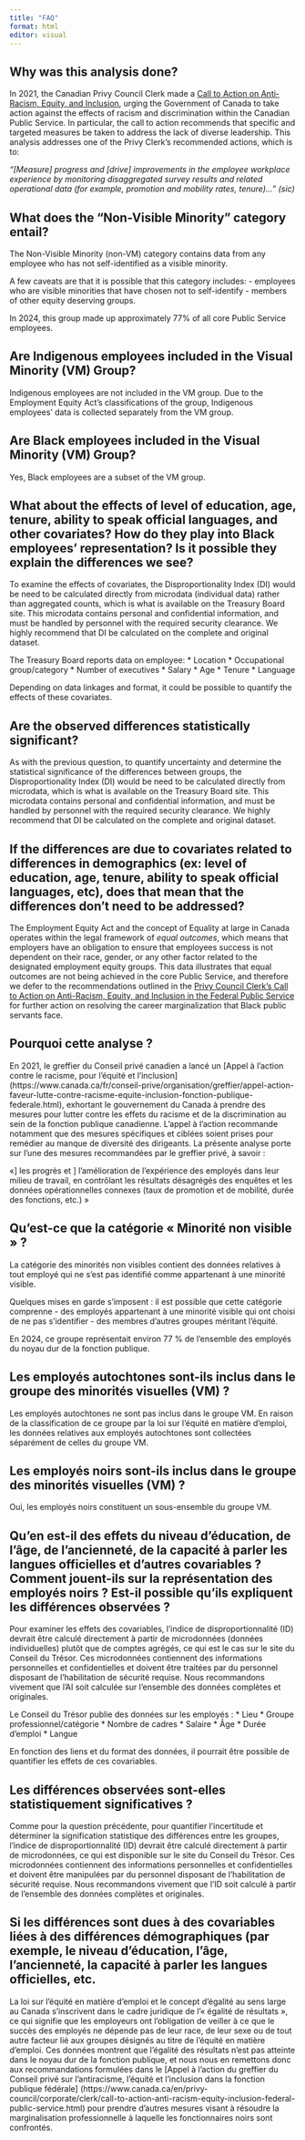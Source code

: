 ```yaml
---
title: "FAQ"
format: html
editor: visual
---
```

::: {.content-visible when-profile="english"}
# Why was this analysis done?

In 2021, the Canadian Privy Council Clerk made a [Call to Action on Anti-Racism, Equity, and Inclusion](https://www.canada.ca/en/privy-council/corporate/clerk/call-to-action-anti-racism-equity-inclusion-federal-public-service.html), urging the Government of Canada to take action against the effects of racism and discrimination within the Canadian Public Service. In particular, the call to action recommends that specific and targeted measures be taken to address the lack of diverse leadership. This analysis addresses one of the Privy Clerk's recommended actions, which is to:

*"\[Measure\] progress and \[drive\] improvements in the employee workplace experience by monitoring disaggregated survey results and related operational data (for example, promotion and mobility rates, tenure)..." (sic)*

## What does the "Non-Visible Minority" category entail?

The Non-Visible Minority (non-VM) category contains data from any employee who has not self-identified as a visible minority.

A few caveats are that it is possible that this category includes: - employees who are visible minorities that have chosen not to self-identify - members of other equity deserving groups.

In 2024, this group made up approximately 77% of all core Public Service employees.

## Are Indigenous employees included in the Visual Minority (VM) Group?

Indigenous employees are not included in the VM group. Due to the Employment Equity Act's classifications of the group, Indigenous employees' data is collected separately from the VM group.

## Are Black employees included in the Visual Minority (VM) Group?

Yes, Black employees are a subset of the VM group.

## What about the effects of level of education, age, tenure, ability to speak official languages, and other covariates? How do they play into Black employees' representation? Is it possible they explain the differences we see?

To examine the effects of covariates, the Disproportionality Index (DI) would be need to be calculated directly from microdata (individual data) rather than aggregated counts, which is what is available on the Treasury Board site. This microdata contains personal and confidential information, and must be handled by personnel with the required security clearance. We highly recommend that DI be calculated on the complete and original dataset.

The Treasury Board reports data on employee: \* Location \* Occupational group/category \* Number of executives \* Salary \* Age \* Tenure \* Language

Depending on data linkages and format, it could be possible to quantify the effects of these covariates.

## Are the observed differences statistically significant?

As with the previous question, to quantify uncertainty and determine the statistical significance of the differences between groups, the Disproportionality Index (DI) would be need to be calculated directly from microdata, which is what is available on the Treasury Board site. This microdata contains personal and confidential information, and must be handled by personnel with the required security clearance. We highly recommend that DI be calculated on the complete and original dataset.

## If the differences are due to covariates related to differences in demographics (ex: level of education, age, tenure, ability to speak official languages, etc), does that mean that the differences don't need to be addressed?

The Employment Equity Act and the concept of Equality at large in Canada operates within the legal framework of *equal outcomes*, which means that employers have an obligation to ensure that employees success is not dependent on their race, gender, or any other factor related to the designated employment equity groups. This data illustrates that equal outcomes are not being achieved in the core Public Service, and therefore we defer to the recommendations outlined in the [Privy Council Clerk's Call to Action on Anti-Racism, Equity, and Inclusion in the Federal Public Service](https://www.canada.ca/en/privy-council/corporate/clerk/call-to-action-anti-racism-equity-inclusion-federal-public-service.html) for further action on resolving the career marginalization that Black public servants face.
:::


::: {.content-visible when-profile="french"}
## Pourquoi cette analyse ?

En 2021, le greffier du Conseil privé canadien a lancé un [Appel à l'action contre le racisme, pour l'équité et l'inclusion] (https://www.canada.ca/fr/conseil-prive/organisation/greffier/appel-action-faveur-lutte-contre-racisme-equite-inclusion-fonction-publique-federale.html), exhortant le gouvernement du Canada à prendre des mesures pour lutter contre les effets du racisme et de la discrimination au sein de la fonction publique canadienne. L'appel à l'action recommande notamment que des mesures spécifiques et ciblées soient prises pour remédier au manque de diversité des dirigeants. La présente analyse porte sur l'une des mesures recommandées par le greffier privé, à savoir :

«\mesurer\] les progrès et \favoriser\] l’amélioration de l’expérience des employés dans leur milieu de travail, en contrôlant les résultats désagrégés des enquêtes et les données opérationnelles connexes (taux de promotion et de mobilité, durée des fonctions, etc.) »

## Qu'est-ce que la catégorie « Minorité non visible » ?

La catégorie des minorités non visibles contient des données relatives à tout employé qui ne s'est pas identifié comme appartenant à une minorité visible.

Quelques mises en garde s'imposent : il est possible que cette catégorie comprenne - des employés appartenant à une minorité visible qui ont choisi de ne pas s'identifier - des membres d'autres groupes méritant l'équité.

En 2024, ce groupe représentait environ 77 % de l'ensemble des employés du noyau dur de la fonction publique.

## Les employés autochtones sont-ils inclus dans le groupe des minorités visuelles (VM) ?

Les employés autochtones ne sont pas inclus dans le groupe VM. En raison de la classification de ce groupe par la loi sur l'équité en matière d'emploi, les données relatives aux employés autochtones sont collectées séparément de celles du groupe VM.

## Les employés noirs sont-ils inclus dans le groupe des minorités visuelles (VM) ?

Oui, les employés noirs constituent un sous-ensemble du groupe VM.


## Qu'en est-il des effets du niveau d'éducation, de l'âge, de l'ancienneté, de la capacité à parler les langues officielles et d'autres covariables ? Comment jouent-ils sur la représentation des employés noirs ? Est-il possible qu'ils expliquent les différences observées ?

Pour examiner les effets des covariables, l'indice de disproportionnalité (ID) devrait être calculé directement à partir de microdonnées (données individuelles) plutôt que de comptes agrégés, ce qui est le cas sur le site du Conseil du Trésor. Ces microdonnées contiennent des informations personnelles et confidentielles et doivent être traitées par du personnel disposant de l'habilitation de sécurité requise. Nous recommandons vivement que l'AI soit calculée sur l'ensemble des données complètes et originales.

Le Conseil du Trésor publie des données sur les employés : \* Lieu \* Groupe professionnel/catégorie \* Nombre de cadres \* Salaire \* Âge \* Durée d'emploi \* Langue

En fonction des liens et du format des données, il pourrait être possible de quantifier les effets de ces covariables.

## Les différences observées sont-elles statistiquement significatives ?

Comme pour la question précédente, pour quantifier l'incertitude et déterminer la signification statistique des différences entre les groupes, l'indice de disproportionnalité (ID) devrait être calculé directement à partir de microdonnées, ce qui est disponible sur le site du Conseil du Trésor. Ces microdonnées contiennent des informations personnelles et confidentielles et doivent être manipulées par du personnel disposant de l'habilitation de sécurité requise. Nous recommandons vivement que l'ID soit calculé à partir de l'ensemble des données complètes et originales.

## Si les différences sont dues à des covariables liées à des différences démographiques (par exemple, le niveau d'éducation, l'âge, l'ancienneté, la capacité à parler les langues officielles, etc.

La loi sur l'équité en matière d'emploi et le concept d'égalité au sens large au Canada s'inscrivent dans le cadre juridique de l'« égalité de résultats », ce qui signifie que les employeurs ont l'obligation de veiller à ce que le succès des employés ne dépende pas de leur race, de leur sexe ou de tout autre facteur lié aux groupes désignés au titre de l'équité en matière d'emploi. Ces données montrent que l'égalité des résultats n'est pas atteinte dans le noyau dur de la fonction publique, et nous nous en remettons donc aux recommandations formulées dans le [Appel à l'action du greffier du Conseil privé sur l'antiracisme, l'équité et l'inclusion dans la fonction publique fédérale] (https://www.canada.ca/en/privy-council/corporate/clerk/call-to-action-anti-racism-equity-inclusion-federal-public-service.html) pour prendre d'autres mesures visant à résoudre la marginalisation professionnelle à laquelle les fonctionnaires noirs sont confrontés.
:::